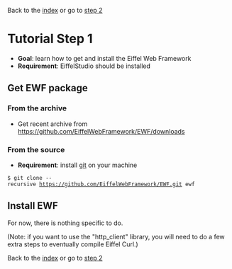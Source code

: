 Back to the [[README.wiki|index]] 
or go to [[step_2.wiki|step 2]]

= Tutorial Step 1 =
* '''Goal''': learn how to get and install the Eiffel Web Framework
* '''Requirement''': EiffelStudio should be installed

== Get EWF package ==
=== From the archive ===
* Get recent archive from https://github.com/EiffelWebFramework/EWF/downloads

=== From the source ===
* '''Requirement''': install [http://www.git-scm.org/ git] on your machine
	
 $ git clone --recursive https://github.com/EiffelWebFramework/EWF.git ewf

== Install EWF ==
For now, there is nothing specific to do.

(Note: if you want to use the "http_client" library, you will need to do a few extra steps to eventually compile Eiffel Curl.)

Back to the [[README.wiki|index]] 
or go to [[step_2.wiki|step 2]]


